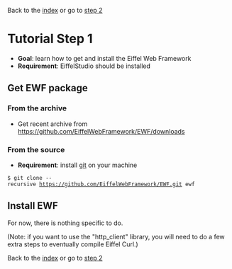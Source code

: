 Back to the [[README.wiki|index]] 
or go to [[step_2.wiki|step 2]]

= Tutorial Step 1 =
* '''Goal''': learn how to get and install the Eiffel Web Framework
* '''Requirement''': EiffelStudio should be installed

== Get EWF package ==
=== From the archive ===
* Get recent archive from https://github.com/EiffelWebFramework/EWF/downloads

=== From the source ===
* '''Requirement''': install [http://www.git-scm.org/ git] on your machine
	
 $ git clone --recursive https://github.com/EiffelWebFramework/EWF.git ewf

== Install EWF ==
For now, there is nothing specific to do.

(Note: if you want to use the "http_client" library, you will need to do a few extra steps to eventually compile Eiffel Curl.)

Back to the [[README.wiki|index]] 
or go to [[step_2.wiki|step 2]]


